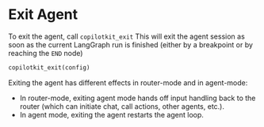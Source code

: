 

# Exit Agent

To exit the agent, call `copilotkit_exit` This will exit the agent session as soon as the current LangGraph run is finished (either by a breakpoint or by reaching the `END` node)

```python
copilotkit_exit(config)
```

Exiting the agent has different effects in router-mode and in agent-mode:
- In router-mode, exiting agent mode hands off input handling back to the router (which can initiate chat, call actions, other agents, etc.).
- In agent mode, exiting the agent restarts the agent loop.
